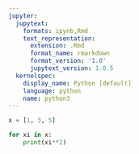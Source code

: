 ```yaml
---
jupyter:
  jupytext:
    formats: ipynb,Rmd
    text_representation:
      extension: .Rmd
      format_name: rmarkdown
      format_version: '1.0'
      jupytext_version: 1.0.5
  kernelspec:
    display_name: Python [default]
    language: python
    name: python3
---
```


```python
x = [1, 3, 5]
```

```python
for xi in x:
    print(xi**2)
```

```python

```

